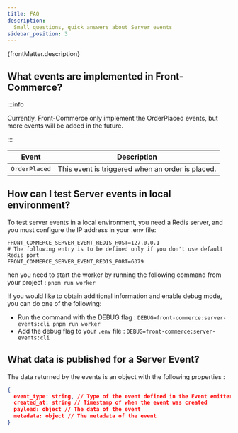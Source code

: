 ```yaml
---
title: FAQ
description:
  Small questions, quick answers about Server events
sidebar_position: 3
---
```


<p>{frontMatter.description}</p>

## What events are implemented in Front-Commerce?

:::info

Currently, Front-Commerce only implement the OrderPlaced events, but more events will be added in the future.

:::

| Event | Description |
| --- | --- |
| `OrderPlaced` | This event is triggered when an order is placed. |

## How can I test Server events in local environment?

To test server events in a local environment, you need a Redis server, and you must configure the IP address in your .env file:

```
FRONT_COMMERCE_SERVER_EVENT_REDIS_HOST=127.0.0.1
# The following entry is to be defined only if you don't use default Redis port
FRONT_COMMERCE_SERVER_EVENT_REDIS_PORT=6379
```

hen you need to start the worker by running the following command from your project : `pnpm run worker`

If you would like to obtain additional information and enable debug mode, you can do one of the following:

- Run the command with the DEBUG flag : `DEBUG=front-commerce:server-events:cli pnpm run worker`
- Add the debug flag to your `.env` file : `DEBUG=front-commerce:server-events:cli`

## What data is published for a Server Event?

The data returned by the events is an object with the following properties :

```json
{
  event_type: string, // Type of the event defined in the Event emitter
  created_at: string // Timestamp of when the event was created
  payload: object // The data of the event
  metadata: object // The metadata of the event
}
```
